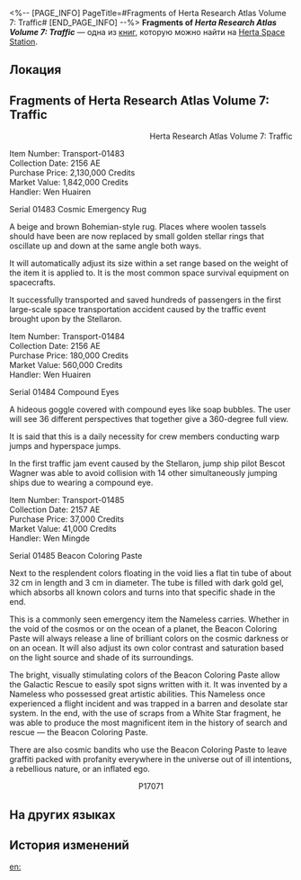 <%-- [PAGE_INFO]
PageTitle=#Fragments of Herta Research Atlas Volume 7: Traffic#
[END_PAGE_INFO] --%>
{{Дополнить}}
{{Книга Инфобокс
|id           = 050
|partIds      = 190162
|Название     = Fragments of ''Herta Research Atlas Volume 7: Traffic''
|Изображение  = Записи с КСГ.png
|Мир          = Herta Space Station
|Томов        = 1
|Автор        = <!--нужно добавить-->
|Описание     = This codex records all the transportation-type Curios in the station.
|Том1         = {{tx}}
|Источник1    = {{tx|Отсутствует источник}}
|Персонажи    = Herta
|Фракции      = The Nameless
}}
'''Fragments of ''Herta Research Atlas Volume 7: Traffic''''' — одна из [[Книги|книг]], которую можно найти на [[Herta Space Station]].

==Локация==
{{Отметка карты|<!--название карты-->|<!--id отметки-->}}

==Fragments of Herta Research Atlas Volume 7: Traffic==
<div align="right">Herta Research Atlas Volume 7: Traffic</div>


Item Number: Transport-01483<br />
Collection Date: 2156 AE<br />
Purchase Price: 2,130,000 Credits<br />
Market Value: 1,842,000 Credits<br />
Handler: Wen Huairen

Serial 01483 Cosmic Emergency Rug

A beige and brown Bohemian-style rug. Places where woolen tassels should have been are now replaced by small golden stellar rings that oscillate up and down at the same angle both ways.

It will automatically adjust its size within a set range based on the weight of the item it is applied to. It is the most common space survival equipment on spacecrafts.

It successfully transported and saved hundreds of passengers in the first large-scale space transportation accident caused by the traffic event brought upon by the Stellaron.

Item Number: Transport-01484<br />
Collection Date: 2156 AE<br />
Purchase Price: 180,000 Credits<br />
Market Value: 560,000 Credits<br />
Handler: Wen Huairen

Serial 01484 Compound Eyes

A hideous goggle covered with compound eyes like soap bubbles. The user will see 36 different perspectives that together give a 360-degree full view.

It is said that this is a daily necessity for crew members conducting warp jumps and hyperspace jumps.

In the first traffic jam event caused by the Stellaron, jump ship pilot Bescot Wagner was able to avoid collision with 14 other simultaneously jumping ships due to wearing a compound eye.

Item Number: Transport-01485<br />
Collection Date: 2157 AE<br />
Purchase Price: 37,000 Credits<br />
Market Value: 41,000 Credits<br />
Handler: Wen Mingde

Serial 01485 Beacon Coloring Paste

Next to the resplendent colors floating in the void lies a flat tin tube of about 32 cm in length and 3 cm in diameter. The tube is filled with dark gold gel, which absorbs all known colors and turns into that specific shade in the end.

This is a commonly seen emergency item the Nameless carries. Whether in the void of the cosmos or on the ocean of a planet, the Beacon Coloring Paste will always release a line of brilliant colors on the cosmic darkness or on an ocean. It will also adjust its own color contrast and saturation based on the light source and shade of its surroundings.

The bright, visually stimulating colors of the Beacon Coloring Paste allow the Galactic Rescue to easily spot signs written with it. It was invented by a Nameless who possessed great artistic abilities. This Nameless once experienced a flight incident and was trapped in a barren and desolate star system. In the end, with the use of scraps from a White Star fragment, he was able to produce the most magnificent item in the history of search and rescue &mdash; the Beacon Coloring Paste.

There are also cosmic bandits who use the Beacon Coloring Paste to leave graffiti packed with profanity everywhere in the universe out of ill intentions, a rebellious nature, or an inflated ego.


<div align="center">P17071</div>

==На других языках==
{{На других языках
|en   = Fragments of ''Herta Research Atlas Volume 7: Traffic''
|zhs  = 《黑塔研究图鉴•第七卷•交通》残页
|zht  = 《黑塔研究圖鑑•第七卷•交通》殘頁
|ja   = 『ヘルタ研究図鑑・第七巻・交通』残巻
|ko   = ≪헤르타 연구 도감•7권•교통≫의 찢어진 페이지
|es   = Páginas incompletas del «Atlas de investigación de Herta, volumen 7: transporte»
|fr   = Fragments de l&ast;''Atlas de recherche de Herta, Volume 7&nbsp;: Transport''
|ru   = Справочник исследований Герты. Том VII. Средства перемещения (отрывок)
|th   = เศษหน้ากระดาษจาก "หนังสือภาพการวิจัยของ Herta เล่มที่ 7: การจราจร"
|vi   = Trang "Sổ Tay Nghiên Cứu Herta-Quyển 7-Giao Thông"
|de   = Unvollständige Seiten von „Hertas Forschungsatlas, Band 7: Verkehr“
|id   = Potongan Lembaran "Atlas Penelitian Herta Volume 7: Lalu Lintas"
|pt   = Fragmentos do "Atlas de Pesquisa da Herta, Volume 7: Trânsito"
}}

==История изменений==
{{История изменений|3.5}}

[[en:]]